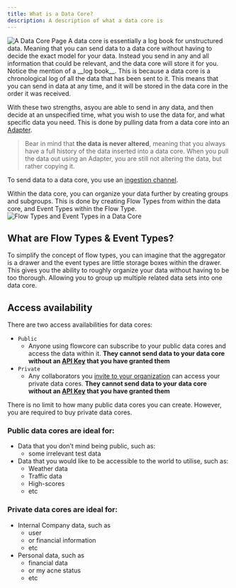 ```yaml
---
title: What is a Data Core?
description: A description of what a data core is
---
```



<Image src={DataCorePage} alt="A Data Core Page" />
A data core is essentially a log book for unstructured data. Meaning that you can send data to a data core without having to decide the exact model for your data. Instead you send in any and all information that could be relevant, and the data core will store it for you.
Notice the mention of a __log book__. This is because a data core is a chronological log of all the data that has been sent to it. This means that you can send in data at any time, and it will be stored in the data core in the order it was received.

With these two strengths, asyou are able to send in any data, and then decide at an unspecified time, what you wish to use the data for, and what specific data you need. This is done by pulling data from a data core into an [Adapter](todo).
> Bear in mind that __the data is never altered__, meaning that you always have a full history of the data inserted into a data core. When you pull the data out using an Adapter, you are still not altering the data, but rather copying it.

To send data to a data core, you use an [ingestion channel](todo).

Within the data core, you can organize your data further by creating groups and subgroups. This is done by creating Flow Types from within the data core, and Event Types within the Flow Type.
<Image src={FlowTypesAndEventTypes} alt="Flow Types and Event Types in a Data Core" />

## What are Flow Types & Event Types?
To simplify the concept of flow types, you can imagine that the aggregator is a drawer and the event types are little storage boxes within the drawer. This gives you the ability to roughly organize your data without having to be too thorough. Allowing you to group up multiple related data sets into one data core.


## Access availability
There are two access availabilities for data cores:
- `Public`
  - Anyone using flowcore can subscribe to your public data cores and access the data within it. __They cannot send data to your data core without an [API Key](todo) that you have granted them__
- `Private`
  - Any collaborators you [invite to your organization](/guides/2-organization/3invite-user-to-organization) can access your private data cores. __They cannot send data to your data core without an [API Key](todo) that you have granted them__

There is no limit to how many public data cores you can create. However, you are required to buy private data cores.

### Public data cores are ideal for:
- Data that you don’t mind being public, such as:
  - some irrelevant test data
- Data that you would like to be accessible to the world to utilise, such as:
  - Weather data
  - Traffic data
  - High-scores
  - etc

### Private data cores are ideal for:
- Internal Company data, such as
  - user
  - or financial information
  - etc
- Personal data, such as
  - financial data
  - or my acne status
  - etc